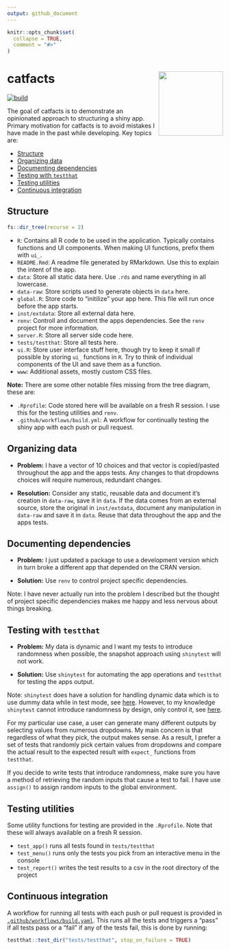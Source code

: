 ```yaml
---
output: github_document
---
```


<!-- README.md is generated from README.Rmd. Please edit that file -->

```r
knitr::opts_chunk$set(
  collapse = TRUE,
  comment = "#>"
)
```

# catfacts <img src="www/logo.png" align="right" height=150/>

<!-- badges: start -->
[![build](https://github.com/tyluRp/catfacts/workflows/build/badge.svg)](https://github.com/tyluRp/catfacts/actions)
<!-- badges: end -->

The goal of catfacts is to demonstrate an opinionated approach to structuring a shiny app. Primary motivation for catfacts is to avoid mistakes I have made in the past while developing. Key topics are:

* [Structure](#structure)
* [Organizing data](#organizing-data)
* [Documenting dependencies](#documenting-dependencies)
* [Testing with `testthat`](#testing-with-testthat)
* [Testing utilities](#testing-utilities)
* [Continuous integration](#continuous-integration)

## Structure

```r
fs::dir_tree(recurse = 2)
```

* `R`: Contains all R code to be used in the application. Typically contains functions and UI components. When making UI functions, prefix them with `ui_`.
* `README.Rmd`: A readme file generated by RMarkdown. Use this to explain the intent of the app.
* `data`: Store all static data here. Use `.rds` and name everything in all lowercase.
* `data-raw`: Store scripts used to generate objects in `data` here.
* `global.R`: Store code to "initilize" your app here. This file will run once before the app starts.
* `inst/extdata`: Store all external data here.
* `renv`: Controll and document the apps dependencies. See the `renv` project for more information.
* `server.R`: Store all server side code here.
* `tests/testthat`: Store all tests here.
* `ui.R`: Store user interface stuff here, though try to keep it small if possible by storing `ui_` functions in `R`. Try to think of individual components of the UI and save them as a function.
* `www`: Additional assets, mostly custom CSS files.

**Note:** There are some other notable files missing from the tree diagram, these are:

* `.Rprofile`: Code stored here will be available on a fresh R session. I use this for the testing utilities and `renv`.
* `.github/workflows/build.yml`: A workflow for continually testing the shiny app with each push or pull request.

## Organizing data

* **Problem:** I have a vector of 10 choices and that vector is copied/pasted throughout the app and the apps tests. Any changes to that dropdowns choices will require numerous, redundant changes.

* **Resolution:** Consider any static, reusable data and document it's creation in `data-raw`, save it in `data`. If the data comes from an external source, store the original in `inst/extdata`, document any manipulation in `data-raw` and save it in `data`. Reuse that data throughout the app and the apps tests.

## Documenting dependencies

* **Problem:** I just updated a package to use a development version which in turn broke a different app that depended on the CRAN version.

* **Solution:** Use `renv` to control project specific dependencies. 

Note: I have never actually run into the problem I described but the thought of project specific dependencies makes me happy and less nervous about things breaking.

## Testing with `testthat`

* **Problem:** My data is dynamic and I want my tests to introduce randomness when possible, the snapshot approach using `shinytest` will not work.

* **Solution:** Use `shinytest` for automating the app operations and `testthat` for testing the apps output.

Note: `shinytest` does have a solution for handling dynamic data which is to use dummy data while in test mode, see [here](https://rstudio.github.io/shinytest/articles/in-depth.html#dealing-with-dynamic-data). However, to my knowledge `shinytest` cannot introduce randomness by design, only control it, see [here](https://rstudio.github.io/shinytest/articles/in-depth.html#controlling-randomness). 

For my particular use case, a user can generate many different outputs by selecting values from numerous dropdowns. My main concern is that regardless of what they pick, the output makes sense. As a result, I prefer a set of tests that randomly pick certain values from dropdowns and compare the actual result to the expected result with `expect_` functions from `testthat`.

If you decide to write tests that introduce randomness, make sure you have a method of retrieving the random inputs that cause a test to fail. I have use `assign()` to assign random inputs to the global environment.

## Testing utilities

Some utility functions for testing are provided in the `.Rprofile`. Note that these will always available on a fresh R session.

* `test_app()` runs all tests found in `tests/testthat`
* `test_menu()` runs only the tests you pick from an interactive menu in the console
* `test_report()` writes the test results to a csv in the root directory of the project

## Continuous integration

A workflow for running all tests with each push or pull request is provided in [`.github/workflows/build.yaml`](.github/workflows/build.yaml). This runs all the tests and triggers a "pass" if all tests pass or a "fail" if any of the tests fail, this is done by running:

```r
testthat::test_dir("tests/testthat", stop_on_failure = TRUE)
```

